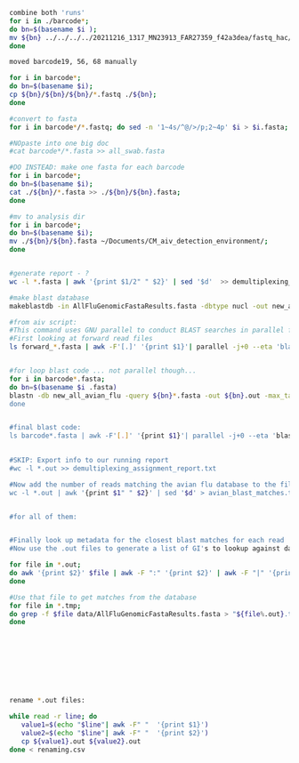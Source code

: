 ```bash
combine both 'runs'
for i in ./barcode*;
do bn=$(basename $i );
mv ${bn} ../../../../20211216_1317_MN23913_FAR27359_f42a3dea/fastq_hac/split_demultiplexed_pass/${bn}/${bn}/;
done

moved barcode19, 56, 68 manually

for i in barcode*;
do bn=$(basename $i);
cp ${bn}/${bn}/${bn}/*.fastq ./${bn};
done

#convert to fasta
for i in barcode*/*.fastq; do sed -n '1~4s/^@/>/p;2~4p' $i > $i.fasta; done

#NOpaste into one big doc
#cat barcode*/*.fasta >> all_swab.fasta

#DO INSTEAD: make one fasta for each barcode
for i in barcode*;
do bn=$(basename $i);
cat ./${bn}/*.fasta >> ./${bn}/${bn}.fasta;
done

#mv to analysis dir
for i in barcode*;
do bn=$(basename $i);
mv ./${bn}/${bn}.fasta ~/Documents/CM_aiv_detection_environment/;
done


#generate report - ?
wc -l *.fasta | awk '{print $1/2" " $2}' | sed '$d'  >> demultiplexing_by_sample.txt

#make blast database
makeblastdb -in AllFluGenomicFastaResults.fasta -dbtype nucl -out new_all_avian_flu

#from aiv script:
#This command uses GNU parallel to conduct BLAST searches in parallel for each demultiplexed file
#First looking at forward read files
ls forward_*.fasta | awk -F'[.]' '{print $1}'| parallel -j+0 --eta 'blastn -db all_avian_flu -query {.}.fasta -out {.}.out  -max_target_seqs 1 -outfmt 6'


#for loop blast code ... not parallel though...
for i in barcode*.fasta; 
do bn=$(basename $i .fasta)
blastn -db new_all_avian_flu -query ${bn}*.fasta -out ${bn}.out -max_target_seqs 1 -outfmt 6';
done


#final blast code:
ls barcode*.fasta | awk -F'[.]' '{print $1}'| parallel -j+0 --eta 'blastn -db new_all_avian_flu -query {.}.fasta -out {.}.out  -max_target_seqs 1 -outfmt 6'
 

#SKIP: Export info to our running report
#wc -l *.out >> demultiplexing_assignment_report.txt

#Now add the number of reads matching the avian flu database to the file avian_blast_matches.txt
wc -l *.out | awk '{print $1" " $2}' | sed '$d' > avian_blast_matches.txt


#for all of them:


#Finally look up metadata for the closest blast matches for each read
#Now use the .out files to generate a list of GI's to lookup against database

for file in *.out; 
do awk '{print $2}' $file | awk -F ":" '{print $2}' | awk -F "|" '{print $1}' > ${file%.out}.tmp;
done

#Use that file to get matches from the database
for file in *.tmp; 
do grep -f $file data/AllFluGenomicFastaResults.fasta > "${file%.out}.tab";
done









rename *.out files:

while read -r line; do
   value1=$(echo "$line"| awk -F" "  '{print $1}')
   value2=$(echo "$line"| awk -F" "  '{print $2}')
   cp ${value1}.out ${value2}.out
done < renaming.csv





```
